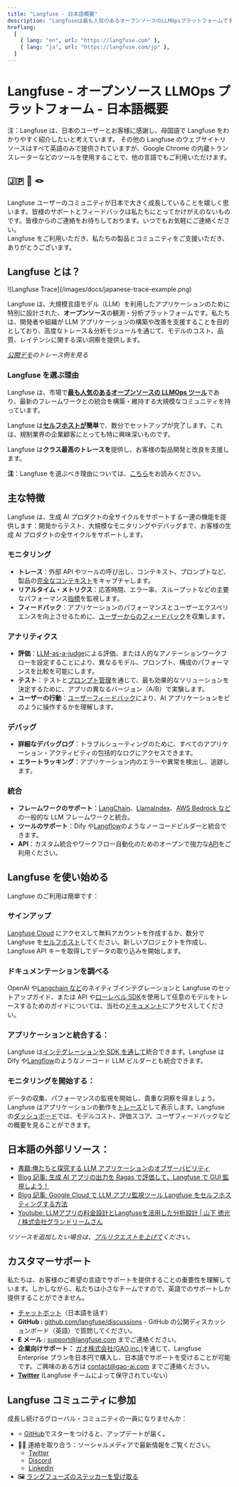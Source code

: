 ```yaml
---
title: "Langfuse - 日本語概要"
description: "Langfuseは最も人気のあるオープンソースのLLMOpsプラットフォームです。チームが協力してAIアプリケーションを開発、監視、評価、デバッグするのを支援します。"
hreflang:
  [
    { lang: "en", url: "https://langfuse.com" },
    { lang: "ja", url: "https://langfuse.com/jp" },
  ]
---
```


# **Langfuse \- オープンソース LLMOps プラットフォーム \- 日本語概要**

<Callout type="info" emoji="ℹ️">

注：Langfuse は、日本のユーザーとお客様に感謝し、母国語で Langfuse をわかりやすく紹介したいと考えています。
その他の Langfuse のウェブサイトリソースはすべて英語のみで提供されていますが、Google Chrome の内蔵トランスレーターなどのツールを使用することで、他の言語でもご利用いただけます。

</Callout>

## **🇯🇵 🤝 🪢**

Langfuse ユーザーのコミュニティが日本で大きく成長していることを嬉しく思います。皆様のサポートとフィードバックは私たちにとってかけがえのないものです。皆様からのご連絡をお待ちしております。いつでもお気軽にご連絡ください。  
Langfuse をご利用いただき、私たちの製品とコミュニティをご支援いただき、ありがとうございます。

## **Langfuse とは？**

<Frame border>![Langfuse Trace](/images/docs/japanese-trace-example.png)</Frame>

Langfuse は、大規模言語モデル（LLM）を利用したアプリケーションのために特別に設計された、**オープンソース**の観測・分析プラットフォームです。私たちは、開発者や組織が LLM アプリケーションの構築や改善を支援することを目的としており、高度なトレース＆分析モジュールを通じて、モデルのコスト、品質、レイテンシに関する深い洞察を提供します。

[_公開デモ_](/docs/demo)_のトレース例を見る_

### **Langfuse を選ぶ理由**

Langfuse は、市場で[**最も人気のあるオープンソースの LLMOps ツール**](/blog/2024-11-most-used-oss-llmops)であり、最新のフレームワークとの統合を構築・維持する大規模なコミュニティを持っています。

Langfuse は[**セルフホストが**](/pricing-self-host)**簡単**で、数分でセットアップが完了します。これは、規制業界の企業顧客にとっても特に興味深いものです。

Langfuse は**クラス最高のトレースを**提供し、お客様の製品開発と改良を支援します。

**注**：Langfuse を選ぶべき理由については、[こちら](/why)をお読みください。

## **主な特徴**

Langfuse は、生成 AI プロダクトの全サイクルをサポートする一連の機能を提供します：開発からテスト、大規模なモニタリングやデバッグまで、お客様の生成 AI プロダクトの全サイクルをサポートします。

### **モニタリング**

- **トレース**：外部 API やツールの呼び出し、コンテキスト、プロンプトなど、製品の[完全なコンテキスト](/docs/tracing)をキャプチャします。
- **リアルタイム・メトリクス**：応答時間、エラー率、スループットなどの主要なパフォーマンス[指標](/docs/analytics/overview)を監視します。
- **フィードバック**：アプリケーションのパフォーマンスとユーザーエクスペリエンスを向上させるために、[ユーザーからのフィードバック](/docs/scores/user-feedback)を収集します。

### **アナリティクス**

- **評価**：[LLM-as-a-judge](/docs/scores/model-based-evals)による評価、または人的なアノテーションワークフローを設定することにより、異なるモデル、プロンプト、構成のパフォーマンスを比較を可能にします。
- **テスト**：テストと[プロンプト管理](/docs/prompts/get-started)を通じて、最も効果的なソリューションを決定するために、アプリの異なるバージョン（A/B）で実験します。
- **ユーザーの行動**：[ユーザーフィードバック](/docs/scores/user-feedback)により、AI アプリケーションをどのように操作するかを理解します。

### **デバッグ**

- **詳細なデバッグログ**：トラブルシューティングのために、すべてのアプリケーション・アクティビティの包括的なログにアクセスできます。
- **エラートラッキング**：アプリケーション内のエラーや異常を検出し、追跡します。

### **統合**

- **フレームワークのサポート**：[LangChain](/docs/integrations/langchain/tracing)、[LlamaIndex](/docs/integrations/llama-index/get-started)、[AWS Bedrock など](/docs/integrations/amazon-bedrock) の一般的な LLM フレームワークと統合。
- **ツールのサポート**：Dify や[Langflow](/docs/integrations/langflow)のようなノーコードビルダーと統合できます。
- **API**：カスタム統合やワークフロー自動化のためのオープンで強力な[API](https://api.reference.langfuse.com/#get-/api/public/comments)をご利用ください。

## **Langfuse を使い始める**

Langfuse のご利用は簡単です：

<Steps>

### **サインアップ**

[Langfuse Cloud](https://cloud.langfuse.com/) にアクセスして無料アカウントを作成するか、数分で Langfuse を[セルフホスト](/pricing-self-host)してください。新しいプロジェクトを作成し、Langfuse API キーを取得してデータの取り込みを開始します。

### **ドキュメンテーションを調べる**

OpenAI や[Langchain など](/docs/integrations/langchain/tracing)のネイティブインテグレーションと Langfuse のセットアップガイド、または API や[ローレベル SDK](/docs/sdk/python/low-level-sdk)を使用して任意のモデルをトレースするためのガイドについては、当社の[ドキュメント](https://docs.langfuse.com/)にアクセスしてください。

### **アプリケーションと統合する：**

Langfuse は[インテグレーションや SDK を通して](/docs/integrations/overview)統合できます。Langfuse は Dify や[Langflow](/docs/integrations/langflow)のようなノーコード LLM ビルダーとも統合できます。

### **モニタリングを開始する：**

データの収集、パフォーマンスの監視を開始し、貴重な洞察を得ましょう。Langfuse はアプリケーションの動作を[トレース](/docs/tracing)として表示します。Langfuse の[ダッシュボード](/docs/analytics/overview)では、モデルコスト、評価スコア、ユーザフィードバックなどの概要を見ることができます。

</Steps>

## **日本語の外部リソース**：

- [書籍:俺たちと探究する LLM アプリケーションのオブザーバビリティ](https://techbookfest.org/product/mn0L7GEm3s8Vhmxq971HEi?productVariantID=myG2YLxFNAEVkRf2dipG8f)
- [Blog 記事: 生成 AI アプリの出力を Ragas で評価して、Langfuse で GUI 監視しよう！](https://qiita.com/minorun365/items/70ad2f5a0afaac6e5cb9)
- [Blog 記事: Google Cloud で LLM アプリ監視ツール Langfuse をセルフホスティングする方法](https://zenn.dev/cloud_ace/articles/2a3668221e9c90)
- [Youtube: LLMアプリの料金設計とLangfuseを活用した分析設計 | 山下 徳光 / 株式会社グランドリームさん](https://www.youtube.com/watch?v=kTIFd6cby_I)

_リソースを追加したい場合は、[プルリクエストを上げて](https://github.com/langfuse/langfuse-docs)ください。_

## **カスタマーサポート**

私たちは、お客様のご希望の言語でサポートを提供することの重要性を理解しています。しかしながら、私たちは小さなチームですので、英語でのサポートしか提供することができません。

- [チャットボット](/docs/ask-ai)（日本語を話す）
- **GitHub :** [github.com/langfuse/discussions](https://github.com/orgs/langfuse/discussions) \- GitHub の公開ディスカッションボード（英語）で質問してください。
- **E メール :** [support@langfuse.com](mailto:support@langfuse.com) までご連絡ください。
- **企業向けサポート：** [ガオ株式会社(GAO,inc.)](https://gao-ai.com)を通じて、Langfuse Enterprise プランを日本円で購入し、日本語でサポートを受けることが可能です。ご興味のある方は [contact@gao-ai.com](mailto:contact@gao-ai.com) までご連絡ください。
- [**Twitter**](https://x.com/LangfuseJP) (Langfuse チームによって保守されていない）

## **Langfuse コミュニティに参加**

成長し続けるグローバル・コミュニティの一員になりませんか：

- ⭐️ [GitHub](https://github.com/langfuse/langfuse)でスターをつけると、アップデートが届く。
- 🤷‍♂️ 連絡を取り合う：ソーシャルメディアで最新情報をご覧ください。
  - [Twitter](https://x.com/langfuse)
  - [Discord](https://discord.langfuse.com/)
  - [LinkedIn](https://www.linkedin.com/company/langfuse)
- 🖼️ [ラングフューズのステッカーを受け取る](https://langfuse.com/stickers)
